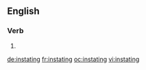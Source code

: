 ==English==

===Verb===
{{head|en}}

# {{present participle of|instate}}

[[de:instating]]
[[fr:instating]]
[[oc:instating]]
[[vi:instating]]